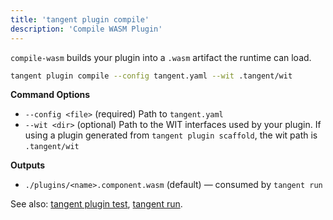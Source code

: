 ```yaml
---
title: 'tangent plugin compile'
description: 'Compile WASM Plugin'
---
```


`compile-wasm` builds your plugin into a `.wasm` artifact the runtime can load.

```bash
tangent plugin compile --config tangent.yaml --wit .tangent/wit
````

**Command Options**

* `--config <file>` (required) Path to `tangent.yaml`
* `--wit <dir>` (optional) Path to the WIT interfaces used by your plugin. If using a plugin generated from `tangent plugin scaffold`, the wit path is `.tangent/wit`

**Outputs**

* `./plugins/<name>.component.wasm` (default) — consumed by `tangent run`

See also: [tangent plugin test](/cli/plugin/test), [tangent run](/cli/run).